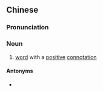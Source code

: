 {{also|褒义词}}
==Chinese==
{{zh-forms|s=褒义词|type=21}}

===Pronunciation===
{{zh-pron
|m=bāoyìcí
|cat=n
}}

===Noun===
{{zh-noun}}

# [[word]] with a [[positive]] [[connotation]]

====Antonyms====
* {{zh-l|貶義詞}}

{{zh-cat|Advanced|Linguistics}}